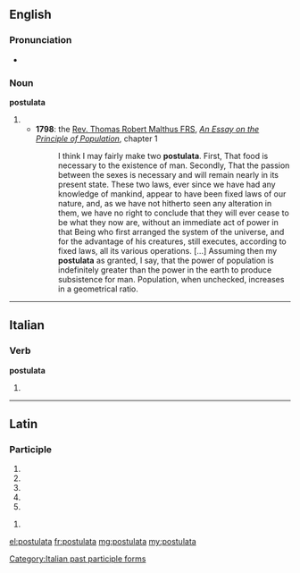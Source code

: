 ==English==

===Pronunciation===
* {{a|RP}} {{IPA|/pɒstjʊˈleɪtə/|/pɒstjʊˈlɑːtə/}}

===Noun===
'''postulata''' {{p}}

# {{plural of|postulatum}}
#* '''1798''': the [[w:Thomas Robert Malthus|Rev. Thomas Robert Malthus FRS]], ''[[w:An Essay on the Principle of Population|An Essay on the Principle of Population]]'', chapter 1
#*: I think I may fairly make two '''postulata'''. First, That food is necessary to the existence of man. Secondly, That the passion between the sexes is necessary and will remain nearly in its present state. These two laws, ever since we have had any knowledge of mankind, appear to have been fixed laws of our nature, and, as we have not hitherto seen any alteration in them, we have no right to conclude that they will ever cease to be what they now are, without an immediate act of power in that Being who first arranged the system of the universe, and for the advantage of his creatures, still executes, according to fixed laws, all its various operations. […] Assuming then my '''postulata''' as granted, I say, that the power of population is indefinitely greater than the power in the earth to produce subsistence for man. Population, when unchecked, increases in a geometrical ratio.

----

==Italian==

===Verb===
'''postulata'''

# {{feminine of|postulato|lang=it}}

[[Category:Italian past participle forms]]

----

==Latin==

===Participle===
{{la-part-form|postulāta}}

# {{inflection of|postulatus|postulātus|nom|f|s|lang=la}}
# {{inflection of|postulatus|postulātus|nom|n|p|lang=la}}
# {{inflection of|postulatus|postulātus|acc|n|p|lang=la}}
# {{inflection of|postulatus|postulātus|voc|f|s|lang=la}}
# {{inflection of|postulatus|postulātus|voc|n|p|lang=la}}

{{la-part-form|postulātā}}

# {{inflection of|postulatus|postulātus|abl|f|s|lang=la}}

[[el:postulata]]
[[fr:postulata]]
[[mg:postulata]]
[[my:postulata]]